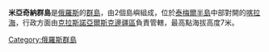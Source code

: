 '''米亞奇納群島'''是[[俄羅斯|俄羅斯]]的[[群島|群島]]，由2個島嶼組成，位於[[泰梅爾半島|泰梅爾半島]]中部對開的[[喀拉海|喀拉海]]，行政方面由[[克拉斯諾亞爾斯克邊疆區|克拉斯諾亞爾斯克邊疆區]]負責管轄，最高點海拔高度7米。

{{Russia-geo-stub}}
[[Category:俄羅斯群島|Category:俄羅斯群島]]